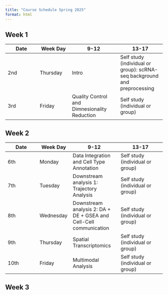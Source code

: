 ```yaml
---
title: "Course Schedule Spring 2025"
format: html
---
```


## Week 1

| Date | Week Day | 9-12                                         | 13-17                                                                    |
|---------------|---------------|----------------------|---------------------|
| 2nd  | Thursday | Intro                                        | Self study (individual or group): scRNA-seq background and preprocessing |
| 3rd  | Friday   | Quality Control and Dimnesionality Reduction | Self study (individual or group)                                         |

## Week 2

| Date | Week Day  | 9-12                                                              | 13-17                            |
|---------------|---------------|----------------------|---------------------|
| 6th  | Monday    | Data Integration and Cell Type Annotation                         | Self study (individual or group) |
| 7th  | Tuesday   | Downstream analysis 1: Trajectory Analysis                        | Self study (individual or group) |
| 8th  | Wednesday | Downstream analysis 2: DA + DE + GSEA and Cell-Cell communication | Self study (individual or group) |
| 9th  | Thursday  | Spatial Transcriptomics                                           | Self study (individual or group) |
| 10th | Friday    | Multimodal Analysis                                               | Self study (individual or group) |

## Week 3

## 
